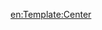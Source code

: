 <includeonly><div class="center" style="width:auto; margin-left:auto; margin-right:auto;">{{{1}}}</div></includeonly><noinclude>
{{documentation}}
[[en:Template:Center]]
</noinclude>